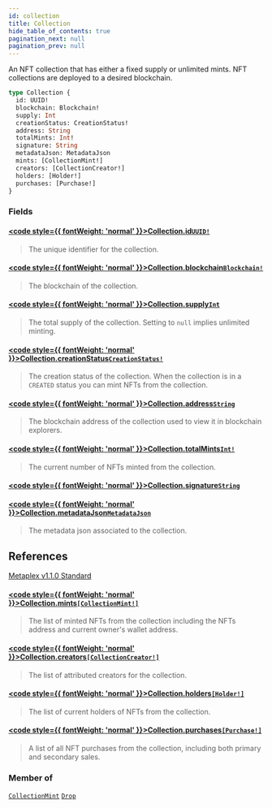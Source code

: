 ```yaml
---
id: collection
title: Collection
hide_table_of_contents: true
pagination_next: null
pagination_prev: null
---
```








An NFT collection that has either a fixed supply or unlimited mints. NFT collections are deployed to a desired blockchain.

```graphql
type Collection {
  id: UUID!
  blockchain: Blockchain!
  supply: Int
  creationStatus: CreationStatus!
  address: String
  totalMints: Int!
  signature: String
  metadataJson: MetadataJson
  mints: [CollectionMint!]
  creators: [CollectionCreator!]
  holders: [Holder!]
  purchases: [Purchase!]
}
```


### Fields

#### [<code style={{ fontWeight: 'normal' }}>Collection.<b>id</b></code>](#)<Bullet />[`UUID!`](/api/scalars/uuid) <Badge class="secondary" text="non-null"/> <Badge class="secondary" text="scalar"/>
> The unique identifier for the collection.
> 

#### [<code style={{ fontWeight: 'normal' }}>Collection.<b>blockchain</b></code>](#)<Bullet />[`Blockchain!`](/api/enums/blockchain) <Badge class="secondary" text="non-null"/> <Badge class="secondary" text="enum"/>
> The blockchain of the collection.
> 

#### [<code style={{ fontWeight: 'normal' }}>Collection.<b>supply</b></code>](#)<Bullet />[`Int`](/api/scalars/int) <Badge class="secondary" text="scalar"/>
> The total supply of the collection. Setting to `null` implies unlimited minting.
> 

#### [<code style={{ fontWeight: 'normal' }}>Collection.<b>creationStatus</b></code>](#)<Bullet />[`CreationStatus!`](/api/enums/creation-status) <Badge class="secondary" text="non-null"/> <Badge class="secondary" text="enum"/>
> The creation status of the collection. When the collection is in a `CREATED` status you can mint NFTs from the collection.
> 

#### [<code style={{ fontWeight: 'normal' }}>Collection.<b>address</b></code>](#)<Bullet />[`String`](/api/scalars/string) <Badge class="secondary" text="scalar"/>
> The blockchain address of the collection used to view it in blockchain explorers.
> 

#### [<code style={{ fontWeight: 'normal' }}>Collection.<b>totalMints</b></code>](#)<Bullet />[`Int!`](/api/scalars/int) <Badge class="secondary" text="non-null"/> <Badge class="secondary" text="scalar"/>
> The current number of NFTs minted from the collection.
> 

#### [<code style={{ fontWeight: 'normal' }}>Collection.<b>signature</b></code>](#)<Bullet />[`String`](/api/scalars/string) <Badge class="secondary" text="scalar"/>
> 
> 

#### [<code style={{ fontWeight: 'normal' }}>Collection.<b>metadataJson</b></code>](#)<Bullet />[`MetadataJson`](/api/objects/metadata-json) <Badge class="secondary" text="object"/>
> The metadata json associated to the collection.
## References
[Metaplex v1.1.0 Standard](https://docs.metaplex.com/programs/token-metadata/token-standard)
> 

#### [<code style={{ fontWeight: 'normal' }}>Collection.<b>mints</b></code>](#)<Bullet />[`[CollectionMint!]`](/api/objects/collection-mint) <Badge class="secondary" text="list"/> <Badge class="secondary" text="object"/>
> The list of minted NFTs from the collection including the NFTs address and current owner's wallet address.
> 

#### [<code style={{ fontWeight: 'normal' }}>Collection.<b>creators</b></code>](#)<Bullet />[`[CollectionCreator!]`](/api/objects/collection-creator) <Badge class="secondary" text="list"/> <Badge class="secondary" text="object"/>
> The list of attributed creators for the collection.
> 

#### [<code style={{ fontWeight: 'normal' }}>Collection.<b>holders</b></code>](#)<Bullet />[`[Holder!]`](/api/objects/holder) <Badge class="secondary" text="list"/> <Badge class="secondary" text="object"/>
> The list of current holders of NFTs from the collection.
> 

#### [<code style={{ fontWeight: 'normal' }}>Collection.<b>purchases</b></code>](#)<Bullet />[`[Purchase!]`](/api/objects/purchase) <Badge class="secondary" text="list"/> <Badge class="secondary" text="object"/>
> A list of all NFT purchases from the collection, including both primary and secondary sales.
> 



### Member of

[`CollectionMint`](/api/objects/collection-mint)  <Badge class="secondary" text="object"/><Bullet />[`Drop`](/api/objects/drop)  <Badge class="secondary" text="object"/>




